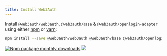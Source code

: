 ```yaml
---
title: Install Web3Auth
---
```


Install `@web3auth/web3auth`, `@web3auth/base` & `@web3auth/openlogin-adapter` using either [npm](https://www.npmjs.com/package/@web3auth/web3auth) or
[yarn](https://yarnpkg.com/package/@web3auth/web3auth):

```bash npm2yarn
npm install --save @web3auth/web3auth @web3auth/base @web3auth/openlogin-adapter
```

[![Npm package monthly downloads](https://badgen.net/npm/dm/@web3auth/web3auth)](https://www.npmjs.com/package/@web3auth/web3auth)
[![](https://data.jsdelivr.com/v1/package/npm/@web3auth/web3auth/badge)](https://www.jsdelivr.com/package/npm/@web3auth/web3auth)
